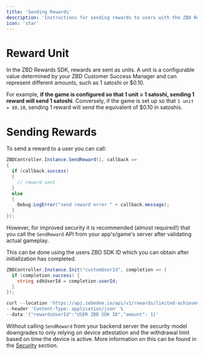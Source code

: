 ```yaml
---
title: 'Sending Rewards'
description: 'Instructions for sending rewards to users with the ZBD Rewards SDK.'
icon: 'star'
---
```


# Reward Unit

In the ZBD Rewards SDK, rewards are sent as units. A unit is a configurable value determined by your ZBD Customer Success Manager and can represent different amounts, such as 1 satoshi or $0.10.

For example, **if the game is configured so that 1 unit = 1 satoshi, sending 1 reward will send 1 satoshi**. Conversely, if the game is set up so that `1 unit = $0.10`, sending 1 reward will send the equivalent of $0.10 in satoshis.

# Sending Rewards

To send a reward to a user you can call:

```csharp
ZBDController.Instance.SendReward(1, callback =>
{
  if (callback.success)
  { 
    // reward sent
  }
  else
  {
    Debug.LogError("send reward error " + callback.message);
  }
});
```

However, for improved security it is recommended (almost required!) that you call the `SendReward` API from your app's/game's server after validating actual gameplay.

This can be done using the users ZBD SDK ID which you can obtain after initialization has completed.

```csharp
ZBDController.Instance.Init("customUserId", completion => {
  if (completion.success) {
    string sdkUserId = completion.userId;
  }
});
```

```jsx
curl --location 'https://api.zebedee.io/api/v1/rewards/limited-achievement/reward' \
--header 'Content-Type: application/json' \
--data '{"rewardsUserId":"USER ZBD SDK ID","amount": 1}'
```

Without calling `SendReward` from your backend server the security model downgrades to only relying on device attestation and the withdrawal limit based on time the device is active. More information on this can be found in the [Security](/rewards/sdk/security) section.

